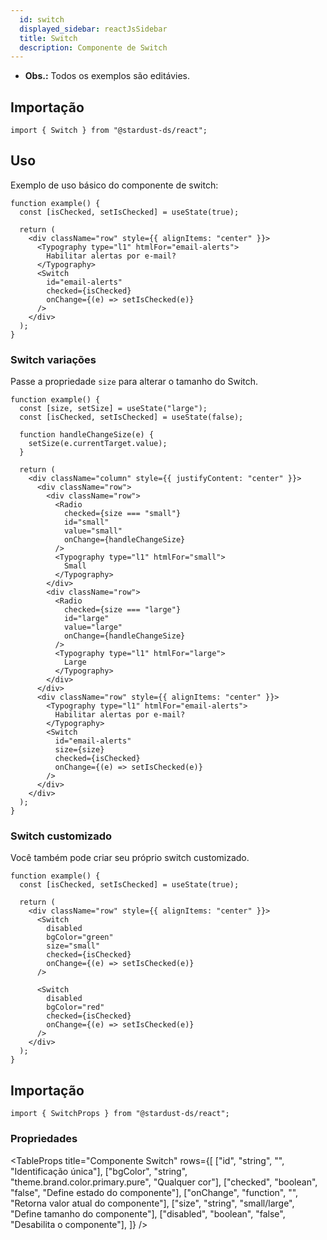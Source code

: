 ```yaml
---
  id: switch
  displayed_sidebar: reactJsSidebar
  title: Switch
  description: Componente de Switch
---
```



- **Obs.:** Todos os exemplos são editávies.

<Tabs groupId='switch-component'>
<TabItem value='Uso' label='Uso'>

## Importação

```tsx
import { Switch } from "@stardust-ds/react";
```

## Uso

Exemplo de uso básico do componente de switch:

```tsx live
function example() {
  const [isChecked, setIsChecked] = useState(true);

  return (
    <div className="row" style={{ alignItems: "center" }}>
      <Typography type="l1" htmlFor="email-alerts">
        Habilitar alertas por e-mail?
      </Typography>
      <Switch
        id="email-alerts"
        checked={isChecked}
        onChange={(e) => setIsChecked(e)}
      />
    </div>
  );
}
```

### Switch variações

Passe a propriedade `size` para alterar o tamanho do Switch.

```tsx live
function example() {
  const [size, setSize] = useState("large");
  const [isChecked, setIsChecked] = useState(false);

  function handleChangeSize(e) {
    setSize(e.currentTarget.value);
  }

  return (
    <div className="column" style={{ justifyContent: "center" }}>
      <div className="row">
        <div className="row">
          <Radio
            checked={size === "small"}
            id="small"
            value="small"
            onChange={handleChangeSize}
          />
          <Typography type="l1" htmlFor="small">
            Small
          </Typography>
        </div>
        <div className="row">
          <Radio
            checked={size === "large"}
            id="large"
            value="large"
            onChange={handleChangeSize}
          />
          <Typography type="l1" htmlFor="large">
            Large
          </Typography>
        </div>
      </div>
      <div className="row" style={{ alignItems: "center" }}>
        <Typography type="l1" htmlFor="email-alerts">
          Habilitar alertas por e-mail?
        </Typography>
        <Switch
          id="email-alerts"
          size={size}
          checked={isChecked}
          onChange={(e) => setIsChecked(e)}
        />
      </div>
    </div>
  );
}
```

### Switch customizado

Você também pode criar seu próprio switch customizado.

```tsx live
function example() {
  const [isChecked, setIsChecked] = useState(true);

  return (
    <div className="row" style={{ alignItems: "center" }}>
      <Switch
        disabled
        bgColor="green"
        size="small"
        checked={isChecked}
        onChange={(e) => setIsChecked(e)}
      />

      <Switch
        disabled
        bgColor="red"
        checked={isChecked}
        onChange={(e) => setIsChecked(e)}
      />
    </div>
  );
}
```

</TabItem>

<TabItem value='Propriedades' label='Propriedades'>

## Importação

```tsx
import { SwitchProps } from "@stardust-ds/react";
```

### Propriedades

<TableProps
  title="Componente Switch"
  rows={[
    ["id", "string", "", "Identificação única"],
    ["bgColor", "string", "theme.brand.color.primary.pure", "Qualquer cor"],
    ["checked", "boolean", "false", "Define estado do componente"],
    ["onChange", "function", "", "Retorna valor atual do componente"],
    ["size", "string", "small/large", "Define tamanho do componente"],
    ["disabled", "boolean", "false", "Desabilita o componente"],
  ]}
/>
</TabItem>
</Tabs>
